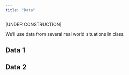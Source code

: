 ```yaml
---
title: "Data"
---
```


[UNDER CONSTRUCTION]

We'll use data from several real world situations in class.

## Data 1

## Data 2